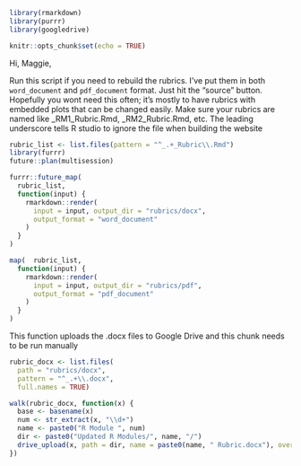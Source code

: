 
```r
library(rmarkdown)
library(purrr)
library(googledrive)

knitr::opts_chunk$set(echo = TRUE)

```


Hi, Maggie,

Run this script if you need to rebuild the rubrics. I've put them in both
`word_document` and `pdf_document` format. Just hit the "source" button.
Hopefully you wont need this often; it's mostly to have rubrics with embedded
plots that can be changed easily.   Make sure your rubrics are named like
_RM1_Rubric.Rmd, _RM2_Rubric.Rmd, etc. The leading underscore tells R studio
to ignore the file when building the website

``` r
rubric_list <- list.files(pattern = "^_.+_Rubric\\.Rmd")
library(furrr)
future::plan(multisession)

furrr::future_map(
  rubric_list,
  function(input) {
    rmarkdown::render(
      input = input, output_dir = "rubrics/docx",
      output_format = "word_document"
    )
  }
)

map(  rubric_list,
  function(input) {
    rmarkdown::render(
      input = input, output_dir = "rubrics/pdf",
      output_format = "pdf_document"
    )
  }
)
```

This function uploads the .docx files to Google Drive and this chunk needs to be run manually
``` r
rubric_docx <- list.files(
  path = "rubrics/docx",
  pattern = "^_.+\\.docx",
  full.names = TRUE)

walk(rubric_docx, function(x) {
  base <- basename(x)
  num <- str_extract(x, "\\d+")
  name <- paste0("R Module ", num)
  dir <- paste0("Updated R Modules/", name, "/")
  drive_upload(x, path = dir, name = paste0(name, " Rubric.docx"), overwrite = T)
})
```
